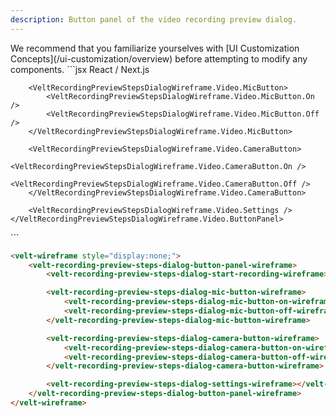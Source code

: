 ```yaml
---
description: Button panel of the video recording preview dialog.
---
```


<Note>
We recommend that you familiarize yourselves with [UI Customization Concepts](/ui-customization/overview) before attempting to modify any components.
</Note>


<RequestExample>
```jsx React / Next.js
<VeltWireframe>
    <VeltRecordingPreviewStepsDialogWireframe.Video.ButtonPanel>
        <VeltRecordingPreviewStepsDialogWireframe.Video.StartRecording />
        
        <VeltRecordingPreviewStepsDialogWireframe.Video.MicButton>
            <VeltRecordingPreviewStepsDialogWireframe.Video.MicButton.On />
            <VeltRecordingPreviewStepsDialogWireframe.Video.MicButton.Off />
        </VeltRecordingPreviewStepsDialogWireframe.Video.MicButton>
        
        <VeltRecordingPreviewStepsDialogWireframe.Video.CameraButton>
            <VeltRecordingPreviewStepsDialogWireframe.Video.CameraButton.On />
            <VeltRecordingPreviewStepsDialogWireframe.Video.CameraButton.Off />
        </VeltRecordingPreviewStepsDialogWireframe.Video.CameraButton>
        
        <VeltRecordingPreviewStepsDialogWireframe.Video.Settings />
    </VeltRecordingPreviewStepsDialogWireframe.Video.ButtonPanel>
</VeltWireframe>
```

```HTML HTML
<velt-wireframe style="display:none;">
    <velt-recording-preview-steps-dialog-button-panel-wireframe>
        <velt-recording-preview-steps-dialog-start-recording-wireframe></velt-recording-preview-steps-dialog-start-recording-wireframe>

        <velt-recording-preview-steps-dialog-mic-button-wireframe>
            <velt-recording-preview-steps-dialog-mic-button-on-wireframe></velt-recording-preview-steps-dialog-mic-button-on-wireframe>
            <velt-recording-preview-steps-dialog-mic-button-off-wireframe></velt-recording-preview-steps-dialog-mic-button-off-wireframe>
        </velt-recording-preview-steps-dialog-mic-button-wireframe>

        <velt-recording-preview-steps-dialog-camera-button-wireframe>
            <velt-recording-preview-steps-dialog-camera-button-on-wireframe></velt-recording-preview-steps-dialog-camera-button-on-wireframe>
            <velt-recording-preview-steps-dialog-camera-button-off-wireframe></velt-recording-preview-steps-dialog-camera-button-off-wireframe>
        </velt-recording-preview-steps-dialog-camera-button-wireframe>

        <velt-recording-preview-steps-dialog-settings-wireframe></velt-recording-preview-steps-dialog-settings-wireframe>
    </velt-recording-preview-steps-dialog-button-panel-wireframe>
</velt-wireframe>
```
</RequestExample>

